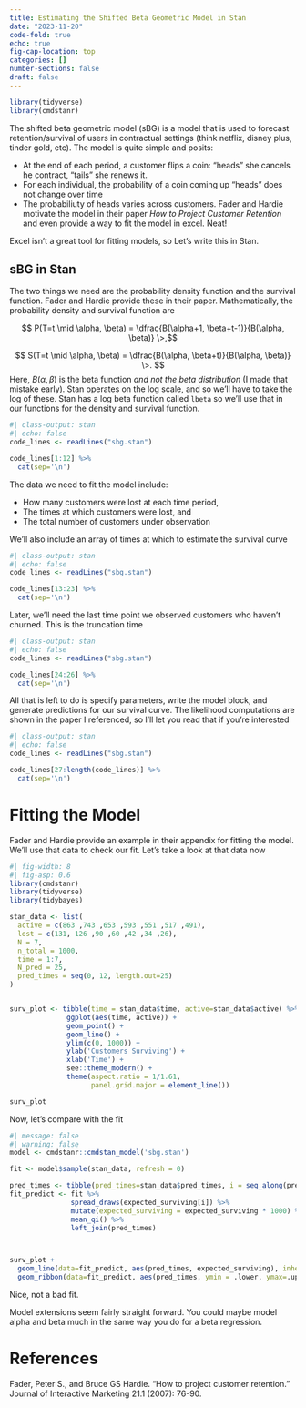 ```yaml
---
title: Estimating the Shifted Beta Geometric Model in Stan
date: "2023-11-20"
code-fold: true
echo: true
fig-cap-location: top
categories: []
number-sections: false
draft: false
---
```



```r
library(tidyverse)
library(cmdstanr)
```

The shifted beta geometric model (sBG) is a model that is used to forecast retention/survival of users in contractual settings (think netflix, disney plus, tinder gold, etc). The model is quite simple and posits:

* At the end of each period, a customer flips a coin: "heads" she cancels he contract, "tails" she renews it.
* For each individual, the probability of a coin coming up "heads" does not change over time
* The probabiliuty of heads varies across customers.  Fader and Hardie motivate the model in their paper *How to Project Customer Retention* and even provide a way to fit the model in excel. Neat!

Excel isn't a great tool for fitting models, so Let's write this in Stan.

## sBG in Stan

The two things we need are the probability density function and the survival function. Fader and Hardie provide these in their paper.  Mathematically, the probability density and survival function are

$$ P(T=t \mid \alpha, \beta) = \dfrac{B(\alpha+1, \beta+t-1)}{B(\alpha, \beta)} \>,$$

$$ S(T=t \mid \alpha, \beta) = \dfrac{B(\alpha, \beta+t)}{B(\alpha, \beta)} \>. $$
Here, $B(\alpha, \beta)$ is the beta function *and not the beta distribution* (I made that mistake early).  Stan operates on the log scale, and so we'll have to take the log of these.  Stan has a log beta function called `lbeta` so we'll use that in our functions for the density and survival function.

```r
#| class-output: stan
#| echo: false
code_lines <- readLines("sbg.stan")

code_lines[1:12] %>% 
  cat(sep='\n')

```

The data we need to fit the model include:

* How many customers were lost at each time period, 
* The times at which customers were lost, and
* The total number of customers under observation

We'll also include an array of times at which to estimate the survival curve

```r
#| class-output: stan
#| echo: false
code_lines <- readLines("sbg.stan")

code_lines[13:23] %>% 
  cat(sep='\n')

```


Later, we'll need the last time point we observed customers who haven't churned.  This is the truncation time


```r
#| class-output: stan
#| echo: false
code_lines <- readLines("sbg.stan")

code_lines[24:26] %>% 
  cat(sep='\n')

```

All that is left to do is specify parameters, write the model block, and generate predictions for our survival curve.  The likelihood computations are shown in the paper I referenced, so I'll let you read that if you're interested


```r
#| class-output: stan
#| echo: false
code_lines <- readLines("sbg.stan")

code_lines[27:length(code_lines)] %>% 
  cat(sep='\n')

```
# Fitting the Model

Fader and Hardie provide an example in their appendix for fitting the model.  We'll use that data to check our fit.  Let's take a look at that data now

```r
#| fig-width: 8
#| fig-asp: 0.6
library(cmdstanr)
library(tidyverse)
library(tidybayes)

stan_data <- list(
  active = c(863 ,743 ,653 ,593 ,551 ,517 ,491),
  lost = c(131, 126 ,90 ,60 ,42 ,34 ,26),
  N = 7,
  n_total = 1000,
  time = 1:7,
  N_pred = 25,
  pred_times = seq(0, 12, length.out=25)
)


surv_plot <- tibble(time = stan_data$time, active=stan_data$active) %>% 
              ggplot(aes(time, active)) + 
              geom_point() + 
              geom_line() + 
              ylim(c(0, 1000)) + 
              ylab('Customers Surviving') +
              xlab('Time') + 
              see::theme_modern() + 
              theme(aspect.ratio = 1/1.61,
                    panel.grid.major = element_line())

surv_plot
```

Now, let's compare with the fit

```r
#| message: false
#| warning: false
model <- cmdstanr::cmdstan_model('sbg.stan')

fit <- model$sample(stan_data, refresh = 0)

pred_times <- tibble(pred_times=stan_data$pred_times, i = seq_along(pred_times))
fit_predict <- fit %>% 
               spread_draws(expected_surviving[i]) %>% 
               mutate(expected_surviving = expected_surviving * 1000) %>% 
               mean_qi() %>% 
               left_join(pred_times)



surv_plot + 
  geom_line(data=fit_predict, aes(pred_times, expected_surviving), inherit.aes = F, color='red') + 
  geom_ribbon(data=fit_predict, aes(pred_times, ymin = .lower, ymax=.upper), inherit.aes = F, fill='red', alpha=0.5)
```

Nice, not a bad fit.

Model extensions seem fairly straight forward.  You could maybe model alpha and beta much in the same way you do for a beta regression.


# References

Fader, Peter S., and Bruce GS Hardie. "How to project customer retention." Journal of Interactive Marketing 21.1 (2007): 76-90.